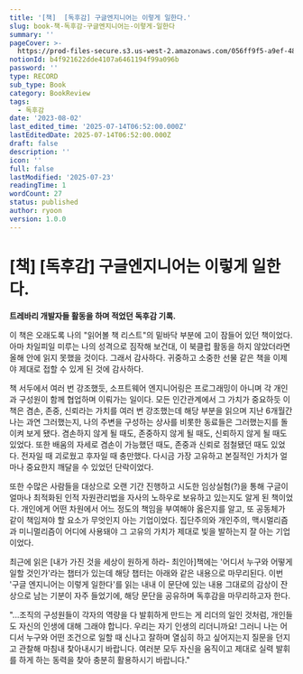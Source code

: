 ```yaml
---
title: '[책]  [독후감] 구글엔지니어는 이렇게 일한다.'
slug: book-책-독후감-구글엔지니어는-이렇게-일한다
summary: ''
pageCover: >-
  https://prod-files-secure.s3.us-west-2.amazonaws.com/056ff9f5-a9ef-486f-8acb-9eef51d06a2d/d763279f-f15a-46c7-8077-fbfad9120b74/Read.jpg?X-Amz-Algorithm=AWS4-HMAC-SHA256&X-Amz-Content-Sha256=UNSIGNED-PAYLOAD&X-Amz-Credential=ASIAZI2LB466YDSZW2W3%2F20250723%2Fus-west-2%2Fs3%2Faws4_request&X-Amz-Date=20250723T173140Z&X-Amz-Expires=3600&X-Amz-Security-Token=IQoJb3JpZ2luX2VjEPL%2F%2F%2F%2F%2F%2F%2F%2F%2F%2FwEaCXVzLXdlc3QtMiJIMEYCIQD5hCcOg%2BNLXb9TY4MD2N0Bx0kFO%2FleFXJjkdsDSWwkuQIhAMtnyuTi9tUhGZFpvwvg5j%2FquNsOF9GnJWR9J6LReH3bKv8DCBoQABoMNjM3NDIzMTgzODA1IgwXNIwOLIy010fBjfUq3APVu57mvkfCIN2kJ05gp1CpdyhVUB9uuurUNZbO6CteEEyzlfY1NXRIylKRZb6wG8%2BoF0LcPjJk%2F4MsOWYyLN7qhcWTHFN4vyUd2CGGu6MZfDqsN32rqKGvvV66V2a1gWlKS1xmPuDVWZLejMFikW5bVYOMrzCzJjPkt%2F49xx%2B6%2BGo7Ae0X8AoBU4LZRMXuDRvlWHecqENf584XCylFEevhHqFFXeIC8Uv3TtWGazNen3zMa%2B0Q2QhZhTCuXHthdzVMHudkq4uJE1eP3bDAPp%2BMY5qge8R%2BYOvcQnZH5noqJrm5Ejz%2F8a6hjUuVENJz0%2BgguNUwd2%2BMOTk98X9rcF94Dyk9Y9w6BI1kgIDlx1L43sSHrE0sBn93Wsdog9xGnF3bmqoIdjYPpfN0MH980H%2BOBCbVEc20gZ8j31mwPmtDgle870gbx89QnB54tLN1JLo%2BwTCZhQ7rdfATwHVpALImFBZ7PzKPCWIV8nqsp%2B1Qpf66RiJJPvYvtI%2BryUJnGXne7aHP4ZskY8bEYNfN4Tw%2FNCf2L0XS7VtsabOpfz34ZpmeWfnqVzt7UEysgK%2Fj4WRRoXGL7%2FncpYBHYgiy9IhRXlpkkEXmTOpa7772q1bEJ%2BTgAiQyBHEAIaVNlTCntYTEBjqkAeUA%2FtSNmPmV9p87kxiXQ1N3ujJ0QEHjUkdsU6zSLZQonZ4X3lplnT3HyGCUvrMSaF3uF2zcN%2FEpKN%2FJ5nDl9%2Bxdye2FlrwBdyr%2BtuYhiDZINjpF5wMR%2FBcpQIo%2FhhYUADZiaBex2G39Kpe4E4%2Bcj7noSd4hXJQEicYj%2BXpYy7C7IPaEHgCfMS6BZg0mQ%2F%2BXFUtJ6z3QJvWJPffctX0i%2F3TMdKdl&X-Amz-Signature=5c065c4cf389c5cb13787a1d7a73289fd8238e2d783c8728190b107261a24062&X-Amz-SignedHeaders=host&x-amz-checksum-mode=ENABLED&x-id=GetObject
notionId: b4f921622dde4107a6461194f99a096b
password: ''
type: RECORD
sub_type: Book
category: BookReview
tags:
  - 독후감
date: '2023-08-02'
last_edited_time: '2025-07-14T06:52:00.000Z'
lastEditedDate: 2025-07-14T06:52:00.000Z
draft: false
description: ''
icon: ''
full: false
lastModified: '2025-07-23'
readingTime: 1
wordCount: 27
status: published
author: ryoon
version: 1.0.0
---
```

# [책]  [독후감] 구글엔지니어는 이렇게 일한다.


**트레바리 개발자들 활동을 하며 적었던 독후감 기록.**


이 책은 오래도록 나의 "읽어볼 책 리스트"의 밑바닥 부분에 고이 잠들어 있던 책이었다. 아마 차일피일 미루는 나의 성격으로 짐작해 보건대, 이 북클럽 활동을 하지 않았더라면 올해 안에 읽지 못했을 것이다. 그래서 감사하다. 귀중하고 소중한 선물 같은 책을 이제야 제대로 접할 수 있게 된 것에 감사하다.


책 서두에서 여러 번 강조했듯, 소프트웨어 엔지니어링은 프로그래밍이 아니며 각 개인과 구성원이 함께 협업하며 이뤄가는 일이다. 모든 인간관계에서 그 가치가 중요하듯 이 책은 겸손, 존중, 신뢰라는 가치를 여러 번 강조했는데 해당 부분을 읽으며 지난 6개월간 나는 과연 그러했는지, 나의 주변을 구성하는 상사를 비롯한 동료들은 그러했는지를 돌이켜 보게 됐다. 겸손하지 않게 될 때도, 존중하지 않게 될 때도, 신뢰하지 않게 될 때도 있었다. 또한 배움의 자세로 겸손이 가능했던 때도, 존중과 신뢰로 점철됐던 때도 있었다. 전자일 때 괴로웠고 후자일 때 충만했다. 다시금 가장 고유하고 본질적인 가치가 얼마나 중요한지 깨달을 수 있었던 단락이었다.


또한 수많은 사람들을 대상으로 오랜 기간 진행하고 시도한 임상실험(?)을 통해 구글이 얼마나 최적화된 인적 자원관리법을 자사의 노하우로 보유하고 있는지도 알게 된 책이었다. 개인에게 어떤 차원에서 어느 정도의 책임을 부여해야 옳은지를 알고, 또 공동체가 같이 책임져야 할 요소가 무엇인지 아는 기업이었다. 집단주의와 개인주의, 맥시멀리즘과 미니멀리즘이 어디에 사용돼야 그 고유의 가치가 제대로 빛을 발하는지 잘 아는 기업이었다.


최근에 읽은 [내가 가진 것을 세상이 원하게 하라- 최인아]책에는 '어디서 누구와 어떻게 일할 것인가'라는 챕터가 있는데 해당 챕터는 아래와 같은 내용으로 마무리된다. 이번 '구글 엔지니어는 이렇게 일한다'를 읽는 내내 이 문단에 있는 내용 그대로의 감상이 잔상으로 남는 기분이 자주 들었기에, 해당 문단을 공유하며 독후감을 마무리하고자 한다.


"...조직의 구성원들이 각자의 역량을 다 발휘하게 만드는 게 리더의 일인 것처럼, 개인들도 자신의 인생에 대해 그래야 합니다. 우리는 자기 인생의 리더니까요! 그러니 나는 어디서 누구와 어떤 조건으로 일할 때 신나고 잘하며 열심히 하고 싶어지는지 질문을 던지고 관찰해 마침내 찾아내시기 바랍니다. 여러분 모두 자신을 움직이고 제대로 실력 발휘를 하게 하는 동력을 찾아 충분히 활용하시기 바랍니다."

